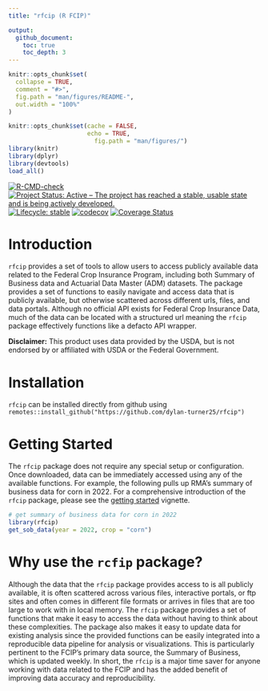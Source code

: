 ```yaml
---
title: "rfcip (R FCIP)"

output:
  github_document:
    toc: true
    toc_depth: 3
---
```


<!-- README.md is generated from README.Rmd. Please edit that file -->

```r
knitr::opts_chunk$set(
  collapse = TRUE,
  comment = "#>",
  fig.path = "man/figures/README-",
  out.width = "100%"
)
```



```r
knitr::opts_chunk$set(cache = FALSE,
                      echo = TRUE,
                        fig.path = "man/figures/")
library(knitr)
library(dplyr)
library(devtools)
load_all()
```

[![R-CMD-check](https://github.com/dylan-turner25/rfcip/actions/workflows/R-CMD-check.yaml/badge.svg)](https://github.com/dylan-turner25/rfcip/actions/workflows/R-CMD-check.yaml)
[![Project Status: Active – The project has reached a stable, usable state and is being actively developed.](https://www.repostatus.org/badges/latest/active.svg)](https://www.repostatus.org/#active)
[![Lifecycle: stable](https://img.shields.io/badge/lifecycle-stable-brightgreen.svg)](https://www.tidyverse.org/lifecycle/#stable)
[![codecov](https://codecov.io/gh/dylan-turner25/rfcip/graph/badge.svg?token=F6ZBMNEHYT)](https://codecov.io/gh/dylan-turner25/rfcip)
[![Coverage Status](https://coveralls.io/repos/github/dylan-turner25/rfcip/badge.svg)](https://coveralls.io/github/dylan-turner25/rfcip)

<!-- # Coverage Report -->

<!-- The `rfcip` integration with CodeCov is not currently working. Below are package coverage metrics as a substitute.  -->
<!-- ```{r, echo = F} -->
<!-- library(covr) -->
<!-- cov <- package_coverage(quiet = FALSE, clean = FALSE) -->
<!-- cov -->
<!-- ``` -->


# Introduction
`rfcip` provides a set of tools to allow users to access publicly available data related to the Federal Crop Insurance Program, including both Summary of Business data and Actuarial Data Master (ADM) datasets. The package provides a set of functions to easily navigate and access data that is publicly available, but otherwise scattered across different urls, files, and data portals. Although no official API exists for Federal Crop Insurance Data, much of the data can be located with a structured url meaning the `rfcip` package effectively functions like a defacto API wrapper.

**Disclaimer:** This product uses data provided by the USDA, but is not endorsed by or affiliated with USDA or the Federal Government.

# Installation
`rfcip` can be installed directly from github using `remotes::install_github("https://github.com/dylan-turner25/rfcip")`

# Getting Started
The `rfcip` package does not require any special setup or configuration. Once downloaded, data can be immediately accessed using any of the available functions. For example, the following pulls up RMA's summary of business data for corn in 2022. For a comprehensive introduction of the `rfcip` package, please see the [getting started](vignettes/rfcip-introduction.md) vignette.

```r

# get summary of business data for corn in 2022
library(rfcip)
get_sob_data(year = 2022, crop = "corn")


```

# Why use the `rcfip` package?

Although the data that the `rfcip` package provides access to is all publicly available, it is often scattered across various files, interactive portals, or ftp sites and often comes in different file formats or arrives in files that are too large to work with in local memory. The `rfcip` package provides a set of functions that make it easy to access the data without having to think about these complexities. The package also makes it easy to update data for existing analysis since the provided functions can be easily integrated into a reproducible data pipeline for analysis or visualizations. This is particularly pertinent to the FCIP's primary data source, the Summary of Business, which is updated weekly. In short, the `rfcip` is a major time saver for anyone working with data related to the FCIP and has the added benefit of improving data accuracy and reproducibility. 

